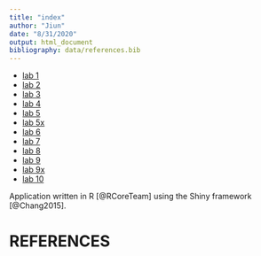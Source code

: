 ```yaml
---
title: "index"
author: "Jiun"
date: "8/31/2020"
output: html_document
bibliography: data/references.bib
---
```

* [lab 1](Lab1-Jiun.html)
* [lab 2](paper.html)
* [lab 3](lab-3a-Jiun.html)
* [lab 4](Lab4Jiun.html)
* [lab 5](Lab5Jiun.html)
* [lab 5x ](Lab5XJiun.html)
* [lab 6](Lab6-Jiun.html)
* [lab 7](Lab7Vignette.html)
* [lab 8](lab8Jiun.html)
* [lab 9](Lab-9-A.html)
* [lab 9x](lab-9-B.html)
* [lab 10](lab10.html)


Application written in R [@RCoreTeam] using the Shiny framework [@Chang2015].

# REFERENCES
